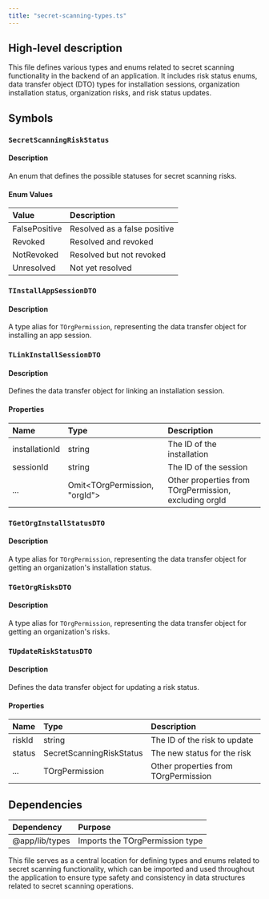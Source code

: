 ```yaml
---
title: "secret-scanning-types.ts"
---
```


## High-level description
This file defines various types and enums related to secret scanning functionality in the backend of an application. It includes risk status enums, data transfer object (DTO) types for installation sessions, organization installation status, organization risks, and risk status updates.

## Symbols

### `SecretScanningRiskStatus`
#### Description
An enum that defines the possible statuses for secret scanning risks.

#### Enum Values
| Value | Description |
|:------|:------------|
| FalsePositive | Resolved as a false positive |
| Revoked | Resolved and revoked |
| NotRevoked | Resolved but not revoked |
| Unresolved | Not yet resolved |

### `TInstallAppSessionDTO`
#### Description
A type alias for `TOrgPermission`, representing the data transfer object for installing an app session.

### `TLinkInstallSessionDTO`
#### Description
Defines the data transfer object for linking an installation session.

#### Properties
| Name | Type | Description |
|:-----|:-----|:------------|
| installationId | string | The ID of the installation |
| sessionId | string | The ID of the session |
| ... | Omit&lt;TOrgPermission, "orgId"&gt; | Other properties from TOrgPermission, excluding orgId |

### `TGetOrgInstallStatusDTO`
#### Description
A type alias for `TOrgPermission`, representing the data transfer object for getting an organization's installation status.

### `TGetOrgRisksDTO`
#### Description
A type alias for `TOrgPermission`, representing the data transfer object for getting an organization's risks.

### `TUpdateRiskStatusDTO`
#### Description
Defines the data transfer object for updating a risk status.

#### Properties
| Name | Type | Description |
|:-----|:-----|:------------|
| riskId | string | The ID of the risk to update |
| status | SecretScanningRiskStatus | The new status for the risk |
| ... | TOrgPermission | Other properties from TOrgPermission |

## Dependencies
| Dependency | Purpose |
|:-----------|:--------|
| @app/lib/types | Imports the TOrgPermission type |

This file serves as a central location for defining types and enums related to secret scanning functionality, which can be imported and used throughout the application to ensure type safety and consistency in data structures related to secret scanning operations.